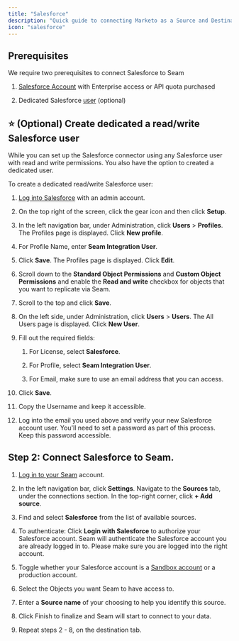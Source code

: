 ```yaml
---
title: "Salesforce"
description: "Quick guide to connecting Marketo as a Source and Destination."
icon: "salesforce"
---
```


## Prerequisites

We require two prerequisites to connect Salesforce to Seam

1. [Salesforce Account](https://login.salesforce.com/) with Enterprise access or API quota purchased

2. Dedicated Salesforce [user](https://help.salesforce.com/s/articleView?id=adding_new_users.htm\&type=5\&language=en_US) (optional)

## ⭐️ (Optional) Create dedicated a read/write Salesforce user

While you can set up the Salesforce connector using any Salesforce user with read and write permissions. You also have the option to created a dedicated user.

To create a dedicated read/write Salesforce user:

1. [Log into Salesforce](https://login.salesforce.com/) with an admin account.

2. On the top right of the screen, click the gear icon and then click **Setup**.

3. In the left navigation bar, under Administration, click **Users** > **Profiles**. The Profiles page is displayed. Click **New profile**.

4. For Profile Name, enter **Seam Integration User**.

5. Click **Save**. The Profiles page is displayed. Click **Edit**.

6. Scroll down to the **Standard Object Permissions** and **Custom Object Permissions** and enable the **Read and write** checkbox for objects that you want to replicate via Seam.

7. Scroll to the top and click **Save**.

8. On the left side, under Administration, click **Users** > **Users**. The All Users page is displayed. Click **New User**.

9. Fill out the required fields:

   1. For License, select **Salesforce**.

   2. For Profile, select **Seam Integration User**.

   3. For Email, make sure to use an email address that you can access.

10. Click **Save**.

11. Copy the Username and keep it accessible.

12. Log into the email you used above and verify your new Salesforce account user. You'll need to set a password as part of this process. Keep this password accessible.

## Step 2: Connect Salesforce to Seam.

1. [Log in to your Seam](https://app.getseam.ai/) account.

2. In the left navigation bar, click **Settings**. Navigate to the **Sources** tab, under the connections section. In the top-right corner, click **+ Add source**.

3. Find and select **Salesforce** from the list of available sources.

4. To authenticate: Click **Login with Salesforce** to authorize your Salesforce account. Seam will authenticate the Salesforce account you are already logged in to. Please make sure you are logged into the right account.

5. Toggle whether your Salesforce account is a [Sandbox account](https://help.salesforce.com/s/articleView?id=sf.deploy_sandboxes_parent.htm\&type=5) or a production account.

6. Select the Objects you want Seam to have access to.

7. Enter a **Source name** of your choosing to help you identify this source.

8. Click Finish to finalize and Seam will start to connect to your data.

9. Repeat steps 2 - 8, on the destination tab.